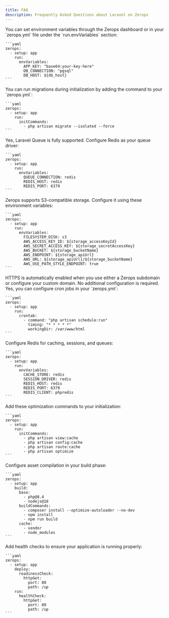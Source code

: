 ```yaml
---
title: FAQ
description: Frequently Asked Questions about Laravel on Zerops
---
```



<FAQ>
  <FAQItem question="How Do I Configure Environment Variables?">
    You can set environment variables through the Zerops dashboard or in your `zerops.yml` file under the `run.envVariables` section:

    ```yaml
    zerops:
      - setup: app
        run:
          envVariables:
            APP_KEY: "base64:your-key-here"
            DB_CONNECTION: "pgsql"
            DB_HOST: ${db_host}
    ```
  </FAQItem>

  <FAQItem question="How Do I Run Database Migrations?">
    You can run migrations during initialization by adding the command to your `zerops.yml`:

    ```yaml
    zerops:
      - setup: app
        run:
          initCommands:
            - php artisan migrate --isolated --force
    ```
  </FAQItem>

  <FAQItem question="Can I Use Laravel Queue with Zerops?">
    Yes, Laravel Queue is fully supported. Configure Redis as your queue driver:

    ```yaml
    zerops:
      - setup: app
        run:
          envVariables:
            QUEUE_CONNECTION: redis
            REDIS_HOST: redis
            REDIS_PORT: 6379
    ```
  </FAQItem>

  <FAQItem question="How Do I Handle File Storage?">
    Zerops supports S3-compatible storage. Configure it using these environment variables:

    ```yaml
    zerops:
      - setup: app
        run:
          envVariables:
            FILESYSTEM_DISK: s3
            AWS_ACCESS_KEY_ID: ${storage_accessKeyId}
            AWS_SECRET_ACCESS_KEY: ${storage_secretAccessKey}
            AWS_BUCKET: ${storage_bucketName}
            AWS_ENDPOINT: ${storage_apiUrl}
            AWS_URL: ${storage_apiUrl}/${storage_bucketName}
            AWS_USE_PATH_STYLE_ENDPOINT: true
    ```
  </FAQItem>

  <FAQItem question="How Do I Enable HTTPS?">
    HTTPS is automatically enabled when you use either a Zerops subdomain or configure your custom domain. No additional configuration is required.
  </FAQItem>

  <FAQItem question="Can I Run Scheduled Tasks?">
    Yes, you can configure cron jobs in your `zerops.yml`:

    ```yaml
    zerops:
      - setup: app
        run:
          crontab:
            - command: "php artisan schedule:run"
              timing: "* * * * *"
              workingDir: /var/www/html
    ```
  </FAQItem>

  <FAQItem question="How Do I Configure Redis for Caching?">
    Configure Redis for caching, sessions, and queues:

    ```yaml
    zerops:
      - setup: app
        run:
          envVariables:
            CACHE_STORE: redis
            SESSION_DRIVER: redis
            REDIS_HOST: redis
            REDIS_PORT: 6379
            REDIS_CLIENT: phpredis
    ```
  </FAQItem>

  <FAQItem question="How Do I Optimize My Laravel Application?">
    Add these optimization commands to your initialization:

    ```yaml
    zerops:
      - setup: app
        run:
          initCommands:
            - php artisan view:cache
            - php artisan config:cache
            - php artisan route:cache
            - php artisan optimize
    ```
  </FAQItem>

  <FAQItem question="How Do I Handle Asset Compilation?">
    Configure asset compilation in your build phase:

    ```yaml
    zerops:
      - setup: app
        build:
          base:
            - php@8.4
            - nodejs@18
          buildCommands:
            - composer install --optimize-autoloader --no-dev
            - npm install
            - npm run build
          cache:
            - vendor
            - node_modules
    ```
  </FAQItem>

  <FAQItem question="How Do I Implement Health Checks?">
    Add health checks to ensure your application is running properly:

    ```yaml
    zerops:
      - setup: app
        deploy:
          readinessCheck:
            httpGet:
              port: 80
              path: /up
        run:
          healthCheck:
            httpGet:
              port: 80
              path: /up
    ```
  </FAQItem>
</FAQ>